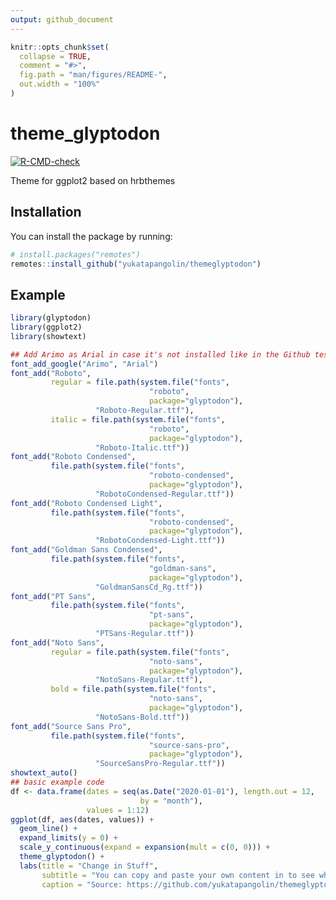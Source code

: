 ```yaml
---
output: github_document
---
```


<!-- README.md is generated from README.Rmd. Please edit that file -->

```r
knitr::opts_chunk$set(
  collapse = TRUE,
  comment = "#>",
  fig.path = "man/figures/README-",
  out.width = "100%"
)
```

# theme_glyptodon

<!-- badges: start -->
  [![R-CMD-check](https://github.com/yukatapangolin/themeglyptodon/workflows/R-CMD-check/badge.svg)](https://github.com/yukatapangolin/themeglyptodon/actions)
<!-- badges: end -->


Theme for ggplot2 based on hrbthemes

## Installation

You can install the package by running:

``` r
# install.packages("remotes")
remotes::install_github("yukatapangolin/themeglyptodon")
```

## Example

```r
library(glyptodon)
library(ggplot2)
library(showtext)

## Add Arimo as Arial in case it's not installed like in the Github testing container
font_add_google("Arimo", "Arial")
font_add("Roboto", 
         regular = file.path(system.file("fonts", 
                               "roboto", 
                               package="glyptodon"),
                   "Roboto-Regular.ttf"),
         italic = file.path(system.file("fonts", 
                               "roboto", 
                               package="glyptodon"),
                   "Roboto-Italic.ttf"))
font_add("Roboto Condensed", 
         file.path(system.file("fonts", 
                               "roboto-condensed", 
                               package="glyptodon"),
                   "RobotoCondensed-Regular.ttf"))
font_add("Roboto Condensed Light", 
         file.path(system.file("fonts", 
                               "roboto-condensed", 
                               package="glyptodon"),
                   "RobotoCondensed-Light.ttf"))
font_add("Goldman Sans Condensed",
         file.path(system.file("fonts", 
                               "goldman-sans", 
                               package="glyptodon"),
                   "GoldmanSansCd_Rg.ttf"))
font_add("PT Sans",
         file.path(system.file("fonts", 
                               "pt-sans", 
                               package="glyptodon"),
                   "PTSans-Regular.ttf"))
font_add("Noto Sans",
         regular = file.path(system.file("fonts", 
                               "noto-sans", 
                               package="glyptodon"),
                   "NotoSans-Regular.ttf"),
         bold = file.path(system.file("fonts", 
                               "noto-sans", 
                               package="glyptodon"),
                   "NotoSans-Bold.ttf"))
font_add("Source Sans Pro",
         file.path(system.file("fonts", 
                               "source-sans-pro", 
                               package="glyptodon"),
                   "SourceSansPro-Regular.ttf"))
showtext_auto()
## basic example code
df <- data.frame(dates = seq(as.Date("2020-01-01"), length.out = 12, 
                             by = "month"),
                 values = 1:12)
ggplot(df, aes(dates, values)) +
  geom_line() +
  expand_limits(y = 0) +
  scale_y_continuous(expand = expansion(mult = c(0, 0))) +
  theme_glyptodon() +
  labs(title = "Change in Stuff",
       subtitle = "You can copy and paste your own content in to see what it looks like with these font combinations",
       caption = "Source: https://github.com/yukatapangolin/themeglyptodon")
```
